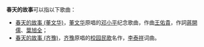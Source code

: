 '''春天的故事'''可以指以下歌曲：

*[[春天的故事_(董文华)|春天的故事 (董文华)]]，[[董文华|董文华]]原唱的[[邓小平|邓小平]]纪念歌曲，作曲[[王佑貴|王佑貴]]，作詞[[蔣開儒|蔣開儒]]、[[葉旭全|葉旭全]]；
*[[春天的故事_(齐豫)|春天的故事 (齐豫)]]，[[齐豫|齐豫]]原唱的[[校园民歌|校园民歌]]名作，[[李泰祥|李泰祥]]词曲。

{{disambig|C|cat=五字作品消歧義}}